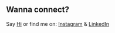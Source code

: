 ## Wanna connect?

Say [Hi](hi@jordank.co) or find me on: [Instagram](https://instagram.com/jordank.co) & [LinkedIn](https://www.linkedin.com/in/jordankoerner)
